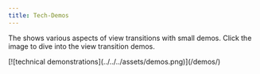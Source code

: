 ```yaml
---
title: Tech-Demos
---
```


The <BoT/> shows various aspects of view transitions with small demos. Click the image to dive into the view transition demos.

<div style="view-transition-name:bot">[![technical demonstrations](../../../assets/demos.png)](/demos/)</div>

<DemosAndComponents title="demos" />
